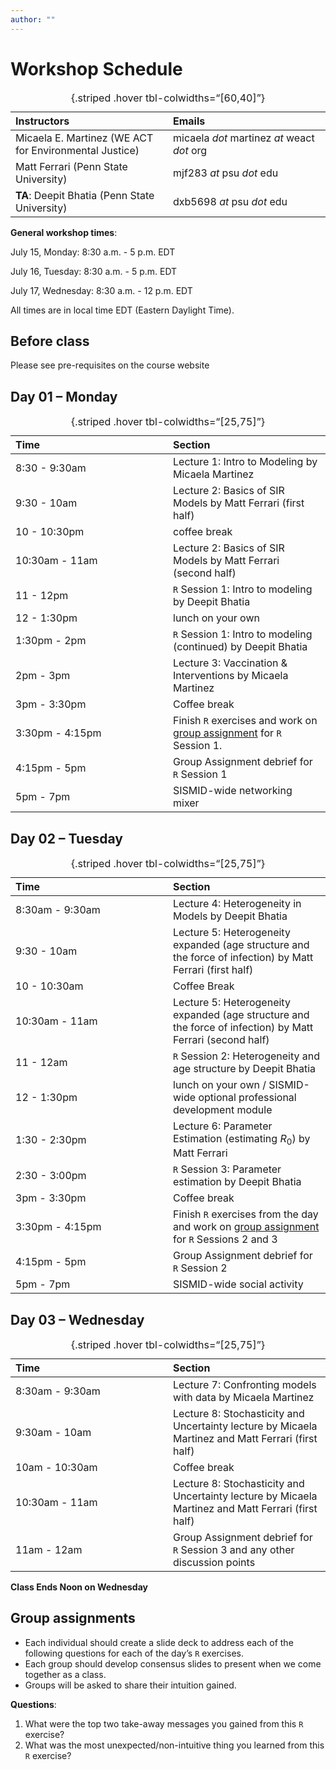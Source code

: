 ```yaml
---
author: ""
---
```


# Workshop Schedule {.unnumbered}

|Instructors | Emails |
|:--|:--|
| Micaela E. Martinez (WE ACT for Environmental Justice) | micaela *dot* martinez *at* weact *dot* org |
| Matt Ferrari (Penn State University) | mjf283 *at* psu *dot* edu |
| **TA**: Deepit Bhatia (Penn State University) | dxb5698 *at* psu *dot* edu |

: {.striped .hover tbl-colwidths="[60,40]"}

**General workshop times**:

July 15, Monday: 8:30 a.m. - 5 p.m. EDT

July 16, Tuesday: 8:30 a.m. - 5 p.m. EDT

July 17, Wednesday: 8:30 a.m. - 12 p.m. EDT

::: {.callout-important}
All times are in local time EDT (Eastern Daylight Time).
:::

## Before class

Please see pre-requisites on the course website

## Day 01 – Monday 

| Time | Section |
|:--|:--|
| 8:30 - 9:30am | Lecture 1: Intro to Modeling by Micaela Martinez |
| 9:30 - 10am | Lecture 2: Basics of SIR Models by Matt Ferrari (first half) |
| 10 - 10:30pm | coffee break |
| 10:30am - 11am | Lecture 2: Basics of SIR Models by Matt Ferrari (second half) |
| 11 - 12pm | `R` Session 1: Intro to modeling by Deepit Bhatia |
| 12 - 1:30pm | lunch on your own |
| 1:30pm - 2pm | `R` Session 1: Intro to modeling (continued) by Deepit Bhatia |
| 2pm - 3pm | Lecture 3: Vaccination & Interventions by Micaela Martinez |
| 3pm - 3:30pm | Coffee break |
| 3:30pm - 4:15pm | Finish `R` exercises and work on [group assignment](#group-assignments) for `R` Session 1. |
| 4:15pm - 5pm | Group Assignment debrief for `R` Session 1 |
| 5pm - 7pm | SISMID-wide networking mixer |
: {.striped .hover tbl-colwidths="[25,75]"}


## Day 02 – Tuesday

| Time | Section |
|:--|:--|
| 8:30am - 9:30am | Lecture 4: Heterogeneity in Models by Deepit Bhatia |
| 9:30 - 10am | Lecture 5: Heterogeneity expanded (age structure and the force of infection) by Matt Ferrari (first half) |
| 10 - 10:30am | Coffee Break |
| 10:30am - 11am | Lecture 5: Heterogeneity expanded (age structure and the force of infection) by Matt Ferrari (second half) |
| 11 - 12am | `R` Session 2: Heterogeneity and age structure by Deepit Bhatia |
| 12 - 1:30pm | lunch on your own / SISMID-wide optional professional development module |
| 1:30 - 2:30pm | Lecture 6: Parameter Estimation (estimating $R_0$) by Matt Ferrari |
| 2:30 - 3:00pm | `R` Session 3: Parameter estimation by Deepit Bhatia |
| 3pm - 3:30pm | Coffee break |
| 3:30pm - 4:15pm | Finish `R` exercises from the day and work on [group assignment](#group-assignments) for `R` Sessions 2 and 3 |
| 4:15pm - 5pm | Group Assignment debrief for `R` Session 2 |
| 5pm - 7pm | SISMID-wide social activity |
: {.striped .hover tbl-colwidths="[25,75]"}

## Day 03 – Wednesday

| Time | Section |
|:--|:--|
| 8:30am - 9:30am | Lecture 7: Confronting models with data by Micaela Martinez |
| 9:30am - 10am | Lecture 8: Stochasticity and Uncertainty lecture by Micaela Martinez and Matt Ferrari (first half) |
| 10am - 10:30am | Coffee break |
| 10:30am - 11am | Lecture 8: Stochasticity and Uncertainty lecture by Micaela Martinez and Matt Ferrari (first half) |
| 11am - 12am | Group Assignment debrief for `R` Session 3 and any other discussion points |

: {.striped .hover tbl-colwidths="[25,75]"}

**Class Ends Noon on Wednesday**

## Group assignments
- Each individual should create a slide deck to address each of the following questions for each of the day’s `R` exercises.
- Each group should develop consensus slides to present when we come together as a class.
- Groups will be asked to share their intuition gained.

**Questions**:

1. What were the top two take-away messages you gained from this `R` exercise?
2. What was the most unexpected/non-intuitive thing you learned from this `R` exercise?
